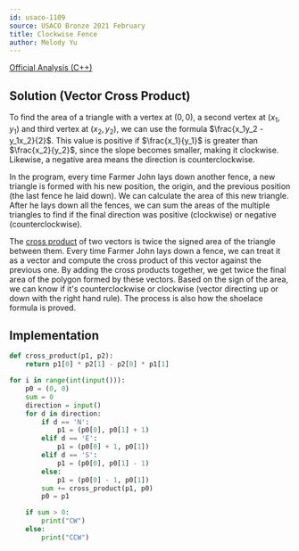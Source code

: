 ```yaml
---
id: usaco-1109
source: USACO Bronze 2021 February
title: Clockwise Fence
author: Melody Yu
---
```


[Official Analysis (C++)](http://usaco.org/current/data/sol_prob3_bronze_feb21.html)

## Solution (Vector Cross Product)

To find the area of a triangle with a vertex at $(0, 0)$, a second vertex at
$(x_1, y_1)$ and third vertex at $(x_2, y_2)$, we can use the formula
$\frac{x_1y_2 - y_1x_2}{2}$. This value is positive if $\frac{x_1}{y_1}$ is
greater than $\frac{x_2}{y_2}$, since the slope becomes smaller, making it
clockwise. Likewise, a negative area means the direction is counterclockwise.

In the program, every time Farmer John lays down another fence, a new triangle
is formed with his new position, the origin, and the previous position (the last
fence he laid down). We can calculate the area of this new triangle. After he
lays down all the fences, we can sum the areas of the multiple triangles to find
if the final direction was positive (clockwise) or negative (counterclockwise).

The [cross product](https://en.wikipedia.org/wiki/Cross_product) of two vectors
is twice the signed area of the triangle between them. Every time Farmer John
lays down a fence, we can treat it as a vector and compute the cross product of
this vector against the previous one. By adding the cross products together, we
get twice the final area of the polygon formed by these vectors. Based on the
sign of the area, we can know if it's counterclockwise or clockwise (vector
directing up or down with the right hand rule). The process is also how the
shoelace formula is proved.

<LanguageSection>
<PySection>

## Implementation

```python
def cross_product(p1, p2):
	return p1[0] * p2[1] - p2[0] * p1[1]

for i in range(int(input())):
	p0 = (0, 0)
	sum = 0
	direction = input()
	for d in direction:
		if d == 'N':
			p1 = (p0[0], p0[1] + 1)
		elif d == 'E':
			p1 = (p0[0] + 1, p0[1])
		elif d == 'S':
			p1 = (p0[0], p0[1] - 1)
		else:
			p1 = (p0[0] - 1, p0[1])
		sum += cross_product(p1, p0)
		p0 = p1

	if sum > 0:
		print("CW")
	else:
		print("CCW")
```

</PySection>
</LanguageSection>

